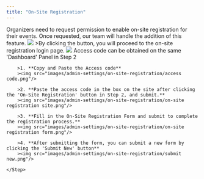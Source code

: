 ```yaml
---
title: "On-Site Registration"
---
```


<Note>
  Organizers need to request permission to enable on-site registration for their
  events. Once requested, our team will handle the addition of this feature.
</Note>

<Steps>
    <Step title="Navigate to the 'Event' tab, select the event with 'On-Site Registration' functionality, and then navigate to the 'Dashboard' panel.">
        <img src="images/admin-settings/on-site-registration/event dashboard panel.gif"/>
    </Step>
    <Step title="Click On-Site Registration">
        >By clicking the button, you will proceed to the on-site registration login page.
        <img src="images/admin-settings/on-site-registration/on-site registration button.png"/>
    </Step>
    <Step title="Using the On Site Registration Site">
        <Tip>Access code can be obtained on the same 'Dashboard' Panel in Step 2</Tip>

        >1. **Copy and Paste the Access code**
        ><img src="images/admin-settings/on-site-registration/access code.png"/>

        >2. **Paste the access code in the box on the site after clicking the 'On-Site Registration' button in Step 2, and submit.**
        ><img src="images/admin-settings/on-site-registration/on-site registration site.png"/>

        >3. **Fill in the On-Site Registration Form and submit to complete the registration process.**
        ><img src="images/admin-settings/on-site-registration/on-site registration form.png"/>

        >4. **After submitting the form, you can submit a new form by clicking the 'Submit New' button**
        ><img src="images/admin-settings/on-site-registration/submit new.png"/>

    </Step>

</Steps>
